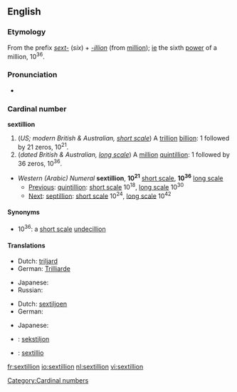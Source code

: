 {{see|Sextillion}}
==English==

===Etymology===
From the prefix ''[[sext-]]'' (''six'') + ''[[-illion]]'' (from [[million]]); [[ie]] the sixth [[power]] of a million, 10<sup>36</sup>.

===Pronunciation===
* {{rhymes|ɪljən}}

===Cardinal number===
'''sextillion'''

# (''US; modern British & Australian, [[w:Long and short scales|short scale]]'') A [[trillion]] [[billion]]: 1 followed by 21 zeros, 10<sup>21</sup>.
# (''dated British & Australian, [[w:Long and short scales|long scale]]'') A [[million]] [[quintillion]]: 1 followed by 36 zeros, 10<sup>36</sup>.

* ''Western (Arabic) Numeral'' '''sextillion''', '''10<sup>21</sup>''' [[w:Long and short scales|short scale]], '''10<sup>36</sup>''' [[w:Long and short scales|long scale]]
** [[Previous]]: [[quintillion]]: [[w:Long and short scales|short scale]] 10<sup>18</sup>, [[w:Long and short scales|long scale]] 10<sup>30</sup>
** [[Next]]: [[septillion]]: [[w:Long and short scales|short scale]] 10<sup>24</sup>, [[w:Long and short scales|long scale]] 10<sup>42</sup>

====Synonyms====
* 10<sup>36</sup>: a [[w:Long and short scales|short scale]] [[undecillion]]

====Translations====
{{trans-top|a million million billion, 10<sup>21</sup>}}
* Dutch: [[triljard]]
* German: [[Trilliarde]]
{{trans-mid}}
* Japanese: {{t-|ja|十垓|tr=jū-gai|sc=Jpan}}
* Russian: {{t-|ru|секстиллион|m|tr=sekstillión|sc=Cyrl}}
{{trans-bottom}}

{{trans-top|ten hundred thousand quintillion, 10<sup>36</sup>}}
* Dutch: [[sextiljoen]]
* German: {{t+|de|Sextillion}}
{{trans-mid}}
* Japanese: {{t-|ja|一澗|tr=ikkan|sc=Jpan}}
{{trans-bottom}}

{{checktrans}}
* {{ttbc|Estonian}}: [[sekstiljon]]
* {{ttbc|Latin}}: [[sextillio]]

[[Category:Cardinal numbers]]

[[fr:sextillion]]
[[io:sextillion]]
[[nl:sextillion]]
[[vi:sextillion]]
